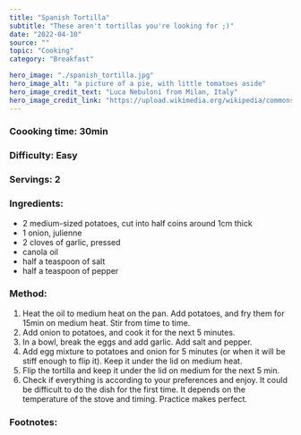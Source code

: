 ---
title: "Spanish Tortilla"
subtitle: "These aren't tortillas you're looking for ;)" 
date: "2022-04-10"
source: ""
topic: "Cooking"
category: "Breakfast"

hero_image: "./spanish_tortilla.jpg"
hero_image_alt: "a picture of a pie, with little tomatoes aside"
hero_image_credit_text: "Luca Nebuloni from Milan, Italy"
hero_image_credit_link: "https://upload.wikimedia.org/wikipedia/commons/1/12/Spanish_Tortilla_%285845088254%29.jpg"
---

### Coooking time: 30min

### Difficulty: Easy

### Servings: 2


### Ingredients:

- 2 medium-sized potatoes, cut into half coins around 1cm thick
- 1 onion, julienne
- 2 cloves of garlic, pressed
- canola oil
- half a teaspoon of salt 
- half a teaspoon of pepper


### Method:

1. Heat the oil to medium heat on the pan. Add potatoes, and fry them for 15min on medium heat. Stir from time to time.
2. Add onion to potatoes, and cook it for the next 5 minutes.
3. In a bowl, break the eggs and add garlic. Add  salt and pepper. 
4. Add egg mixture to potatoes and onion for 5 minutes (or when it will be stiff enough to flip it). Keep it under the lid on medium heat. 
5. Flip the tortilla and keep it under the lid on medium for the next 5 min.
6. Check if everything is according to your preferences and enjoy. It could be difficult to do the dish for the first time. 
It depends on the temperature of the stove and timing. Practice makes perfect. 

### Footnotes:


